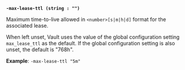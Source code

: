 <a id="shared-flag-max-lease-ttl" />

**`-max-lease-ttl (string : "")`**

Maximum time-to-live allowed in `<number>[s|m|h|d]` format for the associated
lease.

When left unset, Vault uses the value of the global configuration setting
`max_lease_ttl` as the default. If the global configuration setting is also
unset, the default is "768h".

**Example**: `-max-lease-ttl "5m"`